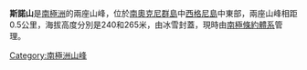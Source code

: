 {{coord|60|42|S|45|38|W|display=title}}

'''斯諾山'''是[[南極洲|南極洲]]的兩座山峰，位於[[南奧克尼群島|南奧克尼群島]]中[[西格尼島|西格尼島]]中東部，兩座山峰相距0.5公里，海拔高度分別是240和265米，由冰雪封蓋，現時由[[南極條約體系|南極條約體系]]管理。

{{Antarctica-geo-stub}}
[[Category:南極洲山峰|Category:南極洲山峰]]